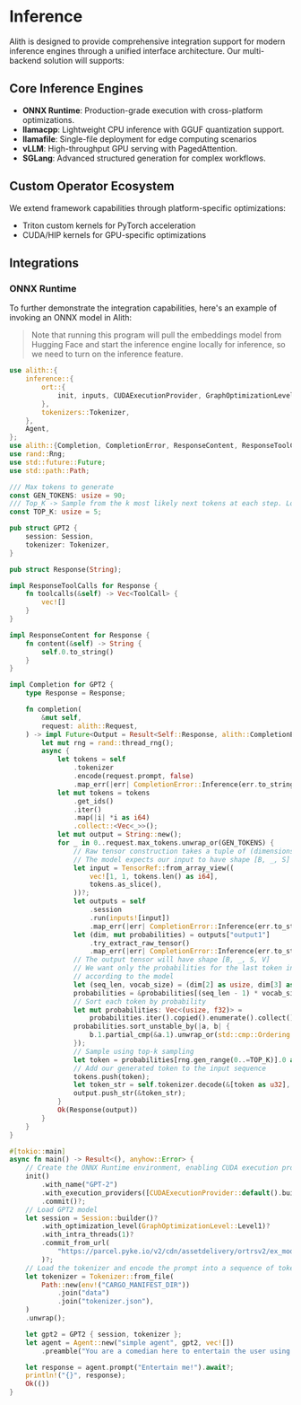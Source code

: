 # Inference

Alith is designed to provide comprehensive integration support for modern inference engines through a unified interface architecture. Our multi-backend solution will supports:

## Core Inference Engines

- **ONNX Runtime**: Production-grade execution with cross-platform optimizations.
- **llamacpp**: Lightweight CPU inference with GGUF quantization support.
- **llamafile**: Single-file deployment for edge computing scenarios
- **vLLM**: High-throughput GPU serving with PagedAttention.
- **SGLang**: Advanced structured generation for complex workflows.

## Custom Operator Ecosystem

We extend framework capabilities through platform-specific optimizations:

- Triton custom kernels for PyTorch acceleration
- CUDA/HIP kernels for GPU-specific optimizations

## Integrations

### ONNX Runtime

To further demonstrate the integration capabilities, here's an example of invoking an ONNX model in Alith:

> Note that running this program will pull the embeddings model from Hugging Face and start the inference engine locally for inference, so we need to turn on the inference feature.

```rust
use alith::{
    inference::{
        ort::{
            init, inputs, CUDAExecutionProvider, GraphOptimizationLevel, Result, Session, TensorRef,
        },
        tokenizers::Tokenizer,
    },
    Agent,
};
use alith::{Completion, CompletionError, ResponseContent, ResponseToolCalls, ToolCall};
use rand::Rng;
use std::future::Future;
use std::path::Path;

/// Max tokens to generate
const GEN_TOKENS: usize = 90;
/// Top_K -> Sample from the k most likely next tokens at each step. Lower k focuses on higher probability tokens.
const TOP_K: usize = 5;

pub struct GPT2 {
    session: Session,
    tokenizer: Tokenizer,
}

pub struct Response(String);

impl ResponseToolCalls for Response {
    fn toolcalls(&self) -> Vec<ToolCall> {
        vec![]
    }
}

impl ResponseContent for Response {
    fn content(&self) -> String {
        self.0.to_string()
    }
}

impl Completion for GPT2 {
    type Response = Response;

    fn completion(
        &mut self,
        request: alith::Request,
    ) -> impl Future<Output = Result<Self::Response, alith::CompletionError>> {
        let mut rng = rand::thread_rng();
        async {
            let tokens = self
                .tokenizer
                .encode(request.prompt, false)
                .map_err(|err| CompletionError::Inference(err.to_string()))?;
            let mut tokens = tokens
                .get_ids()
                .iter()
                .map(|i| *i as i64)
                .collect::<Vec<_>>();
            let mut output = String::new();
            for _ in 0..request.max_tokens.unwrap_or(GEN_TOKENS) {
                // Raw tensor construction takes a tuple of (dimensions, data).
                // The model expects our input to have shape [B, _, S]
                let input = TensorRef::from_array_view((
                    vec![1, 1, tokens.len() as i64],
                    tokens.as_slice(),
                ))?;
                let outputs = self
                    .session
                    .run(inputs![input])
                    .map_err(|err| CompletionError::Inference(err.to_string()))?;
                let (dim, mut probabilities) = outputs["output1"]
                    .try_extract_raw_tensor()
                    .map_err(|err| CompletionError::Inference(err.to_string()))?;
                // The output tensor will have shape [B, _, S, V]
                // We want only the probabilities for the last token in this sequence, which will be the next most likely token
                // according to the model
                let (seq_len, vocab_size) = (dim[2] as usize, dim[3] as usize);
                probabilities = &probabilities[(seq_len - 1) * vocab_size..];
                // Sort each token by probability
                let mut probabilities: Vec<(usize, f32)> =
                    probabilities.iter().copied().enumerate().collect();
                probabilities.sort_unstable_by(|a, b| {
                    b.1.partial_cmp(&a.1).unwrap_or(std::cmp::Ordering::Less)
                });
                // Sample using top-k sampling
                let token = probabilities[rng.gen_range(0..=TOP_K)].0 as i64;
                // Add our generated token to the input sequence
                tokens.push(token);
                let token_str = self.tokenizer.decode(&[token as u32], true).unwrap();
                output.push_str(&token_str);
            }
            Ok(Response(output))
        }
    }
}

#[tokio::main]
async fn main() -> Result<(), anyhow::Error> {
    // Create the ONNX Runtime environment, enabling CUDA execution providers for all sessions created in this process.
    init()
        .with_name("GPT-2")
        .with_execution_providers([CUDAExecutionProvider::default().build()])
        .commit()?;
    // Load GPT2 model
    let session = Session::builder()?
        .with_optimization_level(GraphOptimizationLevel::Level1)?
        .with_intra_threads(1)?
        .commit_from_url(
            "https://parcel.pyke.io/v2/cdn/assetdelivery/ortrsv2/ex_models/gpt2.onnx",
        )?;
    // Load the tokenizer and encode the prompt into a sequence of tokens.
    let tokenizer = Tokenizer::from_file(
        Path::new(env!("CARGO_MANIFEST_DIR"))
            .join("data")
            .join("tokenizer.json"),
    )
    .unwrap();

    let gpt2 = GPT2 { session, tokenizer };
    let agent = Agent::new("simple agent", gpt2, vec![])
        .preamble("You are a comedian here to entertain the user using humour and jokes.");

    let response = agent.prompt("Entertain me!").await?;
    println!("{}", response);
    Ok(())
}
```
